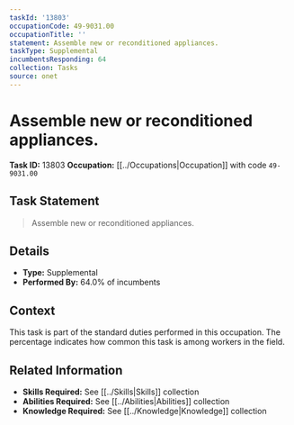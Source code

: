 ```yaml
---
taskId: '13803'
occupationCode: 49-9031.00
occupationTitle: ''
statement: Assemble new or reconditioned appliances.
taskType: Supplemental
incumbentsResponding: 64
collection: Tasks
source: onet
---
```

# Assemble new or reconditioned appliances.

**Task ID:** 13803
**Occupation:** [[../Occupations|Occupation]] with code `49-9031.00`

## Task Statement

> Assemble new or reconditioned appliances.

## Details

- **Type:** Supplemental
- **Performed By:** 64.0% of incumbents

## Context

This task is part of the standard duties performed in this occupation. The percentage indicates how common this task is among workers in the field.

## Related Information

- **Skills Required:** See [[../Skills|Skills]] collection
- **Abilities Required:** See [[../Abilities|Abilities]] collection
- **Knowledge Required:** See [[../Knowledge|Knowledge]] collection

